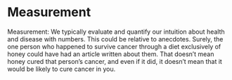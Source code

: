 # Measurement

Measurement: We typically evaluate and quantify our intuition about health and disease with numbers. This could be relative to anecdotes. Surely, the one person who happened to survive cancer through a diet exclusively of honey could have had an article written about them. That doesn’t mean honey cured that person’s cancer, and even if it did, it doesn’t mean that it would be likely to cure cancer in you.
